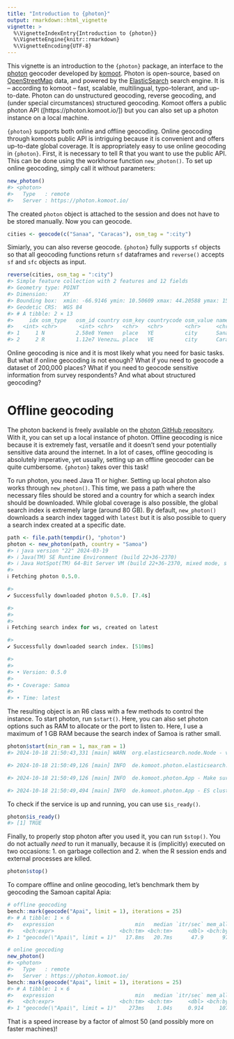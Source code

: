 ---
title: "Introduction to {photon}"
output: rmarkdown::html_vignette
vignette: >
  %\VignetteIndexEntry{Introduction to {photon}}
  %\VignetteEngine{knitr::rmarkdown}
  %\VignetteEncoding{UTF-8}
---





This vignette is an introduction to the `{photon}` package, an interface to the [photon](https://photon.komoot.io/) geocoder developed by [komoot](https://www.komoot.com/). Photon is open-source, based on [OpenStreetMap](https://www.openstreetmap.org/) data, and powered by the [ElasticSearch](https://www.elastic.co/elasticsearch) search engine. It is -- according to komoot -- fast, scalable, multilingual, typo-tolerant, and up-to-date. Photon can do unstructured geocoding, reverse geocoding, and (under special circumstances) structured geocoding. Komoot offers a public photon API ([https://photon.komoot.io/]) but you can also set up a photon instance on a local machine.

`{photon}` supports both online and offline geocoding. Online geocoding through komoots public API is intriguing because it is convenient and offers up-to-date global coverage. It is appropriately easy to use online geocoding in `{photon}`. First, it is necessary to tell R that you want to use the public API. This can be done using the workhorse function `new_photon()`. To set up online geocoding, simply call it without parameters:


```r
new_photon()
#> <photon>
#>   Type   : remote
#>   Server : https://photon.komoot.io/
```

The created `photon` object is attached to the session and does not have to be stored manually. Now you can geocode.


```r
cities <- geocode(c("Sanaa", "Caracas"), osm_tag = ":city")
```

Simiarly, you can also reverse geocode. `{photon}` fully supports `sf` objects so that all geocoding functions return `sf` dataframes and `reverse()` accepts `sf` and `sfc` objects as input.


```r
reverse(cities, osm_tag = ":city")
#> Simple feature collection with 2 features and 12 fields
#> Geometry type: POINT
#> Dimension:     XY
#> Bounding box:  xmin: -66.9146 ymin: 10.50609 xmax: 44.20588 ymax: 15.35386
#> Geodetic CRS:  WGS 84
#> # A tibble: 2 × 13
#>     idx osm_type   osm_id country osm_key countrycode osm_value name  county state type  extent            geometry
#>   <int> <chr>       <int> <chr>   <chr>   <chr>       <chr>     <chr> <chr>  <chr> <chr> <list>         <POINT [°]>
#> 1     1 N          2.58e8 Yemen   place   YE          city      Sana… At Ta… Aman… dist… <lgl>  (44.20588 15.35386)
#> 2     2 R          1.12e7 Venezu… place   VE          city      Cara… Munic… Capi… city  <dbl>  (-66.9146 10.50609)
```

Online geocoding is nice and it is most likely what you need for basic tasks. But what if online geocoding is not enough? What if you need to geocode a dataset of 200,000 places? What if you need to geocode sensitive information from survey respondents? And what about structured geocoding?


# Offline geocoding

The photon backend is freely available on the [photon GitHub repository](https://github.com/komoot/photon). With it, you can set up a local instance of photon. Offline geocoding is nice because it is extremely fast, versatile and it doesn't send your potentially sensitive data around the internet. In a lot of cases, offline geocoding is absolutely imperative, yet usually, setting up an offline geocoder can be quite cumbersome. `{photon}` takes over this task!

To run photon, you need Java 11 or higher. Setting up local photon also works through `new_photon()`. This time, we pass a path where the necessary files should be stored and a country for which a search index should be downloaded. While global coverage is also possible, the global search index is extremely large (around 80 GB). By default, `new_photon()` downloads a search index tagged with `latest` but it is also possible to query a search index created at a specific date.


```r
path <- file.path(tempdir(), "photon")
photon <- new_photon(path, country = "Samoa")
#> ℹ java version "22" 2024-03-19
#> ℹ Java(TM) SE Runtime Environment (build 22+36-2370)
#> ℹ Java HotSpot(TM) 64-Bit Server VM (build 22+36-2370, mixed mode, sharing)
#> ℹ Fetching photon 0.5.0.
#> ✔ Successfully downloaded photon 0.5.0. [7.4s]
#> 
#> 
#> ℹ Fetching search index for ws, created on latest
#> ✔ Successfully downloaded search index. [510ms]  
#> 
#> 
#> • Version: 0.5.0
#> 
#> • Coverage: Samoa
#> 
#> • Time: latest
```

The resulting object is an R6 class with a few methods to control the instance. To start photon, run `$start()`. Here, you can also set photon options such as RAM to allocate or the port to listen to. Here, I use a maximum of 1 GB RAM because the search index of Samoa is rather small.


```r
photon$start(min_ram = 1, max_ram = 1)
#> 2024-10-18 21:50:43,331 [main] WARN  org.elasticsearch.node.Node - version [5.6.16-SNAPSHOT] is a pre-release version of Elasticsearch and is not suitable for production
#> 2024-10-18 21:50:49,126 [main] INFO  de.komoot.photon.elasticsearch.Server - Started elastic search node
#> 2024-10-18 21:50:49,126 [main] INFO  de.komoot.photon.App - Make sure that the ES cluster is ready, this might take some time.
#> 2024-10-18 21:50:49,494 [main] INFO  de.komoot.photon.App - ES cluster is now ready.
```

To check if the service is up and running, you can use `$is_ready()`.


```r
photon$is_ready()
#> [1] TRUE
```

Finally, to properly stop photon after you used it, you can run `$stop()`. You do not actually _need_ to run it manually, because it is (implicitly) executed on two occasions: 1. on garbage collection and 2. when the R session ends and external processes are killed.


```r
photon$stop()
```

To compare offline and online geocoding, let's benchmark them by geocoding the Samoan capital Apia:


```r
# offline geocoding
bench::mark(geocode("Apai", limit = 1), iterations = 25)
#> # A tibble: 1 × 6
#>   expression                          min   median `itr/sec` mem_alloc `gc/sec`
#>   <bch:expr>                     <bch:tm> <bch:tm>     <dbl> <bch:byt>    <dbl>
#> 1 "geocode(\"Apai\", limit = 1)"   17.8ms   20.7ms      47.9      97KB     1.99
```


```r
# online geocoding
new_photon()
#> <photon>
#>   Type   : remote
#>   Server : https://photon.komoot.io/
bench::mark(geocode("Apai", limit = 1), iterations = 25)
#> # A tibble: 1 × 6
#>   expression                          min   median `itr/sec` mem_alloc `gc/sec`
#>   <bch:expr>                     <bch:tm> <bch:tm>     <dbl> <bch:byt>    <dbl>
#> 1 "geocode(\"Apai\", limit = 1)"    273ms    1.04s     0.914     107KB   0.0381
```

That is a speed increase by a factor of almost 50 (and possibly more on faster machines)!

